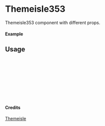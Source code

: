 
<Meta of={Themeisle353} title="Themeisle/Themeisle353" />

# Themeisle353

Themeisle353 component with different props.

#### Example

<Canvas of={Themeisle353.Primary} />

## Usage

```ts
import { Themeisle353 } from "yadl-ui";

const Example = () => {
  return (
      <Themeisle353 />
  );
};

export default Example;
```

#### Credits
[Themeisle](https://themeisle.com/illustrations)
